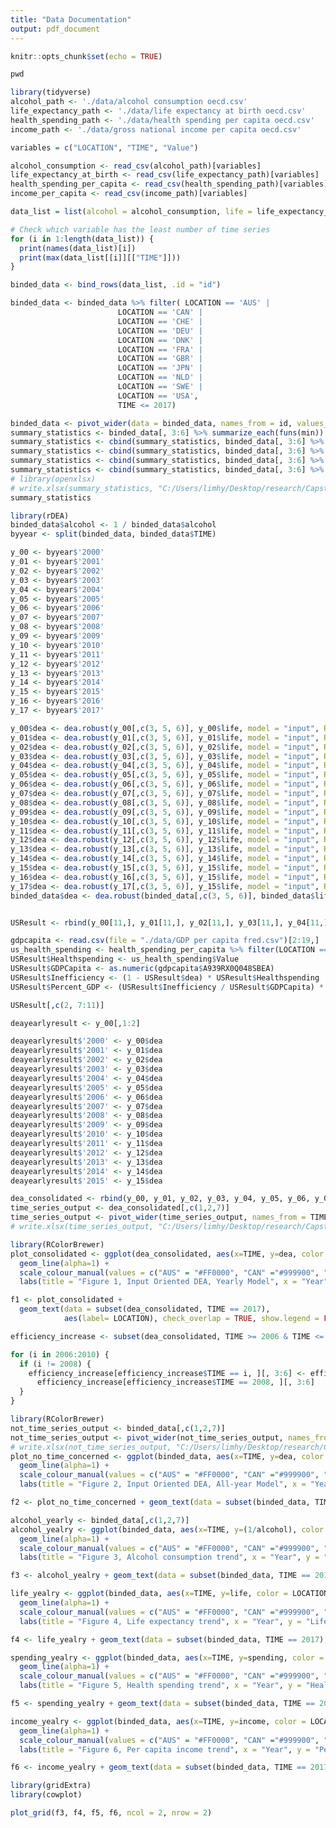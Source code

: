```yaml
---
title: "Data Documentation"
output: pdf_document
---
```


```r
knitr::opts_chunk$set(echo = TRUE)
```

```r
pwd
```


```r

library(tidyverse)
alcohol_path <- './data/alcohol consumption oecd.csv'
life_expectancy_path <- './data/life expectancy at birth oecd.csv'
health_spending_path <- './data/health spending per capita oecd.csv'
income_path <- './data/gross national income per capita oecd.csv'

variables = c("LOCATION", "TIME", "Value")

alcohol_consumption <- read_csv(alcohol_path)[variables]
life_expectancy_at_birth <- read_csv(life_expectancy_path)[variables]
health_spending_per_capita <- read_csv(health_spending_path)[variables]
income_per_capita <- read_csv(income_path)[variables]

data_list = list(alcohol = alcohol_consumption, life = life_expectancy_at_birth, spending = health_spending_per_capita, income = income_per_capita)

# Check which variable has the least number of time series
for (i in 1:length(data_list)) {
  print(names(data_list)[i])
  print(max(data_list[[i]][["TIME"]]))
}

binded_data <- bind_rows(data_list, .id = "id")

binded_data <- binded_data %>% filter( LOCATION == 'AUS' |
                        LOCATION == 'CAN' |
                        LOCATION == 'CHE' |
                        LOCATION == 'DEU' |
                        LOCATION == 'DNK' |
                        LOCATION == 'FRA' |
                        LOCATION == 'GBR' |
                        LOCATION == 'JPN' |
                        LOCATION == 'NLD' |
                        LOCATION == 'SWE' |
                        LOCATION == 'USA',
                        TIME <= 2017)

binded_data <- pivot_wider(data = binded_data, names_from = id, values_from = Value)
summary_statistics <- binded_data[, 3:6] %>% summarize_each(funs(min)) %>% pivot_longer(data = ., cols = alcohol:income, names_to = "Variables", values_to = "Min")
summary_statistics <- cbind(summary_statistics, binded_data[, 3:6] %>% summarize_each(funs(mean)) %>% pivot_longer(data = ., cols = alcohol:income, values_to = "Mean") %>% select(Mean))
summary_statistics <- cbind(summary_statistics, binded_data[, 3:6] %>% summarize_each(funs(max)) %>% pivot_longer(data = ., cols = alcohol:income, values_to = "Max") %>% select(Max))
summary_statistics <- cbind(summary_statistics, binded_data[, 3:6] %>% summarize_each(funs(sd)) %>% pivot_longer(data = ., cols = alcohol:income, values_to = "Standard Deviation") %>% select("Standard Deviation"))
summary_statistics <- cbind(summary_statistics, binded_data[, 3:6] %>% summarize_each(funs(n())) %>% pivot_longer(data = ., cols = alcohol:income, values_to = "N") %>% select(N))
# library(openxlsx)
# write.xlsx(summary_statistics, "C:/Users/limhy/Desktop/research/Capstone - Copy/outputs/summary_statistics.xlsx")
summary_statistics

```

```r
library(rDEA)
binded_data$alcohol <- 1 / binded_data$alcohol
byyear <- split(binded_data, binded_data$TIME)

y_00 <- byyear$'2000'
y_01 <- byyear$'2001'
y_02 <- byyear$'2002'
y_03 <- byyear$'2003'
y_04 <- byyear$'2004'
y_05 <- byyear$'2005'
y_06 <- byyear$'2006'
y_07 <- byyear$'2007'
y_08 <- byyear$'2008'
y_09 <- byyear$'2009'
y_10 <- byyear$'2010'
y_11 <- byyear$'2011'
y_12 <- byyear$'2012'
y_13 <- byyear$'2013'
y_14 <- byyear$'2014'
y_15 <- byyear$'2015'
y_16 <- byyear$'2016'
y_17 <- byyear$'2017'

y_00$dea <- dea.robust(y_00[,c(3, 5, 6)], y_00$life, model = "input", RTS = "variable")$theta_hat_hat
y_01$dea <- dea.robust(y_01[,c(3, 5, 6)], y_01$life, model = "input", RTS = "variable")$theta_hat_hat
y_02$dea <- dea.robust(y_02[,c(3, 5, 6)], y_02$life, model = "input", RTS = "variable")$theta_hat_hat
y_03$dea <- dea.robust(y_03[,c(3, 5, 6)], y_03$life, model = "input", RTS = "variable")$theta_hat_hat
y_04$dea <- dea.robust(y_04[,c(3, 5, 6)], y_04$life, model = "input", RTS = "variable")$theta_hat_hat
y_05$dea <- dea.robust(y_05[,c(3, 5, 6)], y_05$life, model = "input", RTS = "variable")$theta_hat_hat
y_06$dea <- dea.robust(y_06[,c(3, 5, 6)], y_06$life, model = "input", RTS = "variable")$theta_hat_hat
y_07$dea <- dea.robust(y_07[,c(3, 5, 6)], y_07$life, model = "input", RTS = "variable")$theta_hat_hat
y_08$dea <- dea.robust(y_08[,c(3, 5, 6)], y_08$life, model = "input", RTS = "variable")$theta_hat_hat
y_09$dea <- dea.robust(y_09[,c(3, 5, 6)], y_09$life, model = "input", RTS = "variable")$theta_hat_hat
y_10$dea <- dea.robust(y_10[,c(3, 5, 6)], y_10$life, model = "input", RTS = "variable")$theta_hat_hat
y_11$dea <- dea.robust(y_11[,c(3, 5, 6)], y_11$life, model = "input", RTS = "variable")$theta_hat_hat
y_12$dea <- dea.robust(y_12[,c(3, 5, 6)], y_12$life, model = "input", RTS = "variable")$theta_hat_hat
y_13$dea <- dea.robust(y_13[,c(3, 5, 6)], y_13$life, model = "input", RTS = "variable")$theta_hat_hat
y_14$dea <- dea.robust(y_14[,c(3, 5, 6)], y_14$life, model = "input", RTS = "variable")$theta_hat_hat
y_15$dea <- dea.robust(y_15[,c(3, 5, 6)], y_15$life, model = "input", RTS = "variable")$theta_hat_hat
y_16$dea <- dea.robust(y_16[,c(3, 5, 6)], y_15$life, model = "input", RTS = "variable")$theta_hat_hat
y_17$dea <- dea.robust(y_17[,c(3, 5, 6)], y_15$life, model = "input", RTS = "variable")$theta_hat_hat
binded_data$dea <- dea.robust(binded_data[,c(3, 5, 6)], binded_data$life, model = "input", RTS = "variable")$theta_hat_hat


USResult <- rbind(y_00[11,], y_01[11,], y_02[11,], y_03[11,], y_04[11,], y_05[11,], y_06[11,], y_07[11,], y_08[11,], y_09[11,], y_10[11,], y_11[11,], y_12[11,], y_13[11,], y_14[11,], y_15[11,], y_16[11,], y_17[11,])

gdpcapita <- read.csv(file = "./data/GDP per capita fred.csv")[2:19,]
us_health_spending <- health_spending_per_capita %>% filter(LOCATION == "USA" & TIME <= 2017) %>% select(Value)
USResult$Healthspending <- us_health_spending$Value
USResult$GDPCapita <- as.numeric(gdpcapita$A939RX0Q048SBEA)
USResult$Inefficiency <- (1 - USResult$dea) * USResult$Healthspending
USResult$Percent_GDP <- (USResult$Inefficiency / USResult$GDPCapita) * 100

USResult[,c(2, 7:11)]
```

```r
deayearlyresult <- y_00[,1:2]

deayearlyresult$'2000' <- y_00$dea
deayearlyresult$'2001' <- y_01$dea
deayearlyresult$'2002' <- y_02$dea
deayearlyresult$'2003' <- y_03$dea
deayearlyresult$'2004' <- y_04$dea
deayearlyresult$'2005' <- y_05$dea
deayearlyresult$'2006' <- y_06$dea
deayearlyresult$'2007' <- y_07$dea
deayearlyresult$'2008' <- y_08$dea
deayearlyresult$'2009' <- y_09$dea
deayearlyresult$'2010' <- y_10$dea
deayearlyresult$'2011' <- y_11$dea
deayearlyresult$'2012' <- y_12$dea
deayearlyresult$'2013' <- y_13$dea
deayearlyresult$'2014' <- y_14$dea
deayearlyresult$'2015' <- y_15$dea

```

```r
dea_consolidated <- rbind(y_00, y_01, y_02, y_03, y_04, y_05, y_06, y_07, y_08, y_09, y_10, y_11, y_12, y_13, y_14, y_15, y_16, y_17)
time_series_output <- dea_consolidated[,c(1,2,7)]
time_series_output <- pivot_wider(time_series_output, names_from = TIME, values_from = dea)
# write.xlsx(time_series_output, "C:/Users/limhy/Desktop/research/Capstone - Copy/outputs/time_series_dea.xlsx")

library(RColorBrewer)
plot_consolidated <- ggplot(dea_consolidated, aes(x=TIME, y=dea, color = LOCATION)) + 
  geom_line(alpha=1) +
  scale_colour_manual(values = c("AUS" = "#FF0000", "CAN" ="#999900", "CHE"="#994C00", "DEU"="#66CC00", "DNK"="#009999", "FRA"="#004C99", "GBR"="#B266FF", "JPN"="#FF00FF", "NLD"="#CC0066", "SWE"="#006666", "USA"="#000000")) + 
  labs(title = "Figure 1, Input Oriented DEA, Yearly Model", x = "Year", y = "DEA Efficiency", color = "Country")

f1 <- plot_consolidated +
  geom_text(data = subset(dea_consolidated, TIME == 2017),
            aes(label= LOCATION), check_overlap = TRUE, show.legend = FALSE, nudge_x = 1)
```

```r
efficiency_increase <- subset(dea_consolidated, TIME >= 2006 & TIME <= 2010)

for (i in 2006:2010) {
  if (i != 2008) {
    efficiency_increase[efficiency_increase$TIME == i, ][, 3:6] <- efficiency_increase[efficiency_increase$TIME == i, ][, 3:6] -
      efficiency_increase[efficiency_increase$TIME == 2008, ][, 3:6]
  }
}

```

```r
library(RColorBrewer)
not_time_series_output <- binded_data[,c(1,2,7)]
not_time_series_output <- pivot_wider(not_time_series_output, names_from = TIME, values_from = dea)
# write.xlsx(not_time_series_output, "C:/Users/limhy/Desktop/research/Capstone - Copy/outputs/not_time_series_dea.xlsx")
plot_no_time_concerned <- ggplot(binded_data, aes(x=TIME, y=dea, color = LOCATION)) + 
  geom_line(alpha=1) +
  scale_colour_manual(values = c("AUS" = "#FF0000", "CAN" ="#999900", "CHE"="#994C00", "DEU"="#66CC00", "DNK"="#009999", "FRA"="#004C99", "GBR"="#B266FF", "JPN"="#FF00FF", "NLD"="#CC0066", "SWE"="#006666", "USA"="#000000")) + 
  labs(title = "Figure 2, Input Oriented DEA, All-year Model", x = "Year", y = "DEA Efficiency", color = "Country")

f2 <- plot_no_time_concerned + geom_text(data = subset(binded_data, TIME == 2017),aes(label= LOCATION), check_overlap = TRUE, show.legend = FALSE, nudge_x = 1)
```

```r
alcohol_yearly <- binded_data[,c(1,2,7)]
alcohol_yealry <- ggplot(binded_data, aes(x=TIME, y=(1/alcohol), color = LOCATION)) + 
  geom_line(alpha=1) +
  scale_colour_manual(values = c("AUS" = "#FF0000", "CAN" ="#999900", "CHE"="#994C00", "DEU"="#66CC00", "DNK"="#009999", "FRA"="#004C99", "GBR"="#B266FF", "JPN"="#FF00FF", "NLD"="#CC0066", "SWE"="#006666", "USA"="#000000")) + 
  labs(title = "Figure 3, Alcohol consumption trend", x = "Year", y = "Alcohol consumption", color = "Country")

f3 <- alcohol_yealry + geom_text(data = subset(binded_data, TIME == 2017),aes(label= LOCATION), check_overlap = TRUE, show.legend = FALSE, nudge_x = 1)
```

```r
life_yealry <- ggplot(binded_data, aes(x=TIME, y=life, color = LOCATION)) + 
  geom_line(alpha=1) +
  scale_colour_manual(values = c("AUS" = "#FF0000", "CAN" ="#999900", "CHE"="#994C00", "DEU"="#66CC00", "DNK"="#009999", "FRA"="#004C99", "GBR"="#B266FF", "JPN"="#FF00FF", "NLD"="#CC0066", "SWE"="#006666", "USA"="#000000")) + 
  labs(title = "Figure 4, Life expectancy trend", x = "Year", y = "Life expectancy", color = "Country")

f4 <- life_yealry + geom_text(data = subset(binded_data, TIME == 2017),aes(label= LOCATION), check_overlap = TRUE, show.legend = FALSE, nudge_x = 1)
```

```r
spending_yealry <- ggplot(binded_data, aes(x=TIME, y=spending, color = LOCATION)) + 
  geom_line(alpha=1) +
  scale_colour_manual(values = c("AUS" = "#FF0000", "CAN" ="#999900", "CHE"="#994C00", "DEU"="#66CC00", "DNK"="#009999", "FRA"="#004C99", "GBR"="#B266FF", "JPN"="#FF00FF", "NLD"="#CC0066", "SWE"="#006666", "USA"="#000000")) + 
  labs(title = "Figure 5, Health spending trend", x = "Year", y = "Healthcare spending", color = "Country")

f5 <- spending_yealry + geom_text(data = subset(binded_data, TIME == 2017),aes(label= LOCATION), check_overlap = TRUE, show.legend = FALSE, nudge_x = 1)
```

```r
income_yealry <- ggplot(binded_data, aes(x=TIME, y=income, color = LOCATION)) + 
  geom_line(alpha=1) +
  scale_colour_manual(values = c("AUS" = "#FF0000", "CAN" ="#999900", "CHE"="#994C00", "DEU"="#66CC00", "DNK"="#009999", "FRA"="#004C99", "GBR"="#B266FF", "JPN"="#FF00FF", "NLD"="#CC0066", "SWE"="#006666", "USA"="#000000")) + 
  labs(title = "Figure 6, Per capita income trend", x = "Year", y = "Per capita income", color = "Country")

f6 <- income_yealry + geom_text(data = subset(binded_data, TIME == 2017),aes(label= LOCATION), check_overlap = TRUE, show.legend = FALSE, nudge_x = 1)
```

```r
library(gridExtra)
library(cowplot)

plot_grid(f3, f4, f5, f6, ncol = 2, nrow = 2)

```

